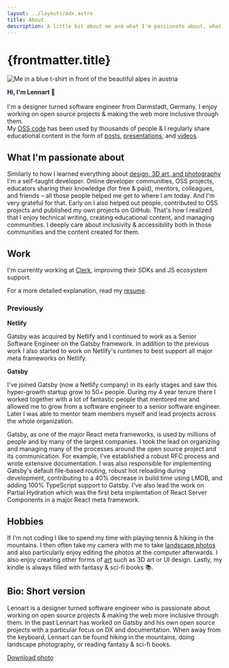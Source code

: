 ```yaml
---
layout: ../layouts/mdx.astro
title: About
description: A little bit about me and what I'm passionate about, what I do at work, and what else I do in my free time. Maybe you're also into photography or hiking?
---
```


# {frontmatter.title}

<div className="img-left-wrap-text">

![Me in a blue t-shirt in front of the beautiful alpes in austria](../assets/lennart-profile-pic.jpg)

**Hi, I'm Lennart 👋**<br /><br />
I'm a designer turned software engineer from Darmstadt, Germany.
I enjoy working on open source projects & making the web more inclusive through them.<br />
My [OSS code](https://github.com/LekoArts) has been used by thousands of people & I regularly share educational content in the form of [posts](/writing/), [presentations](/appearances/), and [videos](/appearances/).

</div>

## What I'm passionate about

Similarly to how I learned everything about [design, 3D art, and photography](/art/) I'm a self-taught developer. Online developer communities, OSS projects, educators sharing their knowledge (for free & paid), mentors, colleagues, and friends – all those people helped me get to where I am today. And I'm very grateful for that. Early on I also helped out people, contributed to OSS projects and published my own projects on GitHub. That's how I realized that I enjoy technical writing, creating educational content, and managing communities. I deeply care about inclusivity & accessibility both in those communities and the content created for them.

## Work

I'm currently working at [Clerk](https://www.clerk.com), improving their SDKs and JS ecosystem support.

For a more detailed explanation, read my [resume](/resume/).

### Previously

**Netlify**

Gatsby was acquired by Netlify and I continued to work as a Senior Software Engineer on the Gatsby framework. In addition to the previous work I also started to work on Netlify's runtimes to best support all major meta frameworks on Netlify.

**Gatsby**

I've joined Gatsby (now a Netlify company) in its early stages and saw this hyper-growth startup grow to 50+ people. During my 4 year tenure there I worked together with a lot of fantastic people that mentored me and allowed me to grow from a software engineer to a senior software engineer. Later I was able to mentor team members myself and lead projects across the whole organization.

Gatsby, as one of the major React meta frameworks, is used by millions of people and by many of the largest companies. I took the lead on organizing and managing many of the processes around the open source project and its communication. For example, I've established a robust RFC process and wrote extensive documentation. I was also responsible for implementing Gatsby's default file-based routing, robust hot reloading during development, contributing to a 40% decrease in build time using LMDB, and adding 100% TypeScript support to Gatsby. I've also lead the work on Partial Hydration which was the first beta implemtation of React Server Components in a major React meta framework.

## Hobbies

If I'm not coding I like to spend my time with playing tennis & hiking in the mountains. I then often take my camera with me to take [landscape photos](/art/photography/) and also particularly enjoy editing the photos at the computer afterwards. I also enjoy creating other forms of [art](/art/) such as 3D art or UI design. Lastly, my kindle is always filled with fantasy & sci-fi books 📚.

## Bio: Short version

Lennart is a designer turned software engineer who is passionate about working on open source projects & making the web more inclusive through them. In the past Lennart has worked on Gatsby and his own open source projects with a particular focus on DX and documentation. When away from the keyboard, Lennart can be found hiking in the mountains, doing landscape photography, or reading fantasy & sci-fi books.

[Download photo](https://www.lekoarts.de/social/head.jpg)
